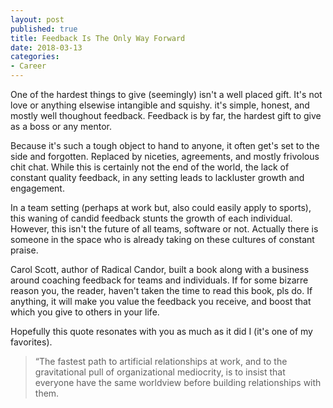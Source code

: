 ```yaml
---
layout: post
published: true
title: Feedback Is The Only Way Forward
date: 2018-03-13
categories: 
- Career
---
```


One of the hardest things to give (seemingly) isn't a well placed gift. 
It's not love or anything elsewise intangible and squishy. 
it's simple, honest, and mostly well thoughout feedback. 
Feedback is by far, the hardest gift to give as a boss or any mentor.

Because it's such a tough object to hand to anyone, 
it often get's set to the side and forgotten. 
Replaced by niceties, agreements, and mostly frivolous chit chat. 
While this is certainly not the end of the world, 
the lack of constant quality feedback, 
in any setting leads to lackluster growth and engagement.

In a team setting (perhaps at work but, also could easily apply to sports), 
this waning of candid feedback stunts the growth of each individual. 
However, this isn't the future of all teams, software or not. 
Actually there is someone in the space who is already taking on these cultures of constant praise.

Carol Scott, author of Radical Candor, 
built a book along with a business around coaching feedback for teams and individuals. 
If for some bizarre reason you, 
the reader, haven't taken the time to read this book, pls do. 
If anything, it will make you value the feedback you receive, 
and boost that which you give to others in your life.

Hopefully this quote resonates with you as much as it did I 
(it's one of my favorites).

> “The fastest path to artificial relationships at work, 
> and to the gravitational pull of organizational mediocrity, 
> is to insist that everyone have the same worldview before building relationships with them.
